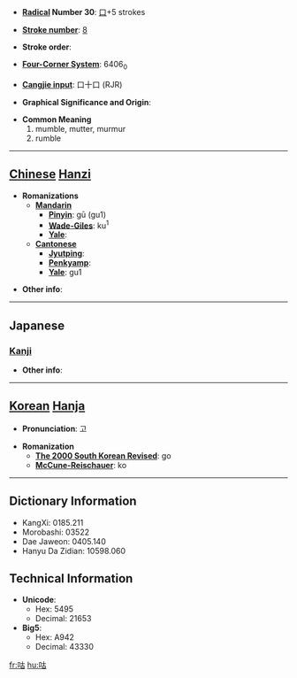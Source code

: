* '''[[Wiktionary:Chinese radical index| Radical]] Number 30''': [[Wiktionary:Chinese radical index 口|口]]+5 strokes

* '''[[Wiktionary:Chinese total strokes index|Stroke number]]''': [[Wiktionary:Chinese total strokes index 8|8]]

* '''Stroke order''': 

* '''[[Wiktionary:Chinese four corner index|Four-Corner System]]''': 6406<sub>0</sub>

* '''[[Wiktionary:Chinese Cangjie index|Cangjie input]]''': 口十口 (RJR)

* '''Graphical Significance and Origin''': 

* '''Common Meaning'''
*#mumble, mutter, murmur
*# rumble


----

== [[Chinese]] [[Hanzi]] ==

* '''Romanizations'''
** '''[[Mandarin]]'''
*** '''[[Pinyin]]''': gū (gu1)
*** '''[[Wade-Giles]]''': ku<sup>1</sup>
*** '''[[Yale]]''': 
** '''[[Cantonese]]'''
*** '''[[Jyutping]]''':
*** '''[[Penkyamp]]''': 
*** '''[[Yale]]''': gu1

* '''Other info''': 

----

==Japanese==
===[[Kanji]]===
{{kanji|on readings=[[こ]] (ko)|kun readings=[[ぶつぶついう]] (butsubutsuiu)}}

* '''Other info''':  

----

== [[Korean]] [[Hanja]] ==

* '''Pronunciation''': 고

* '''Romanization'''
** '''[[The 2000 South Korean Revised Romanization|The 2000 South Korean Revised]]''': go
** '''[[McCune-Reischauer]]''': ko

----

== Dictionary Information ==

* KangXi: 0185.211
* Morobashi: 03522
* Dae Jaweon: 0405.140
* Hanyu Da Zidian: 10598.060

== Technical Information ==

* '''Unicode''':
** Hex: 5495
** Decimal: 21653
* '''Big5''':
** Hex: A942
** Decimal: 43330

[[fr:咕]]
[[hu:咕]]